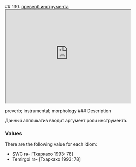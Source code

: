 ## 130. <a href =  'https://agricolamz.github.io/The_Circassian_Isoglosses_Database/130.html'>преверб инструмента</a><div class='box'><iframe src='https://agricolamz.github.io/The_Circassian_Isoglosses_Database/130.html' width = '400px' height = '300px'></iframe></div>preverb; instrumental; morphology
### Description

Данный аппликатив вводит аргумент роли инструмента.

### Values
There are the following value for each idiom:

* SWC  rə- [Тхаркахо 1993: 78] 
* Temirgoi  rə- [Тхаркахо 1993: 78] 

